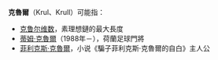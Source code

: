 '''克魯爾'''（Krul、Krull）可能指：

*[[克鲁尔维数|克鲁尔维数]]，素理想鏈的最大長度
*[[蒂姆·克魯爾|蒂姆·克魯爾]]（1988年－），荷蘭足球門將
*[[菲利克斯·克魯爾|菲利克斯·克魯爾]]，小说《騙子菲利克斯·克魯爾的自白》主人公

{{Disambig|Cat=三字消歧义}}